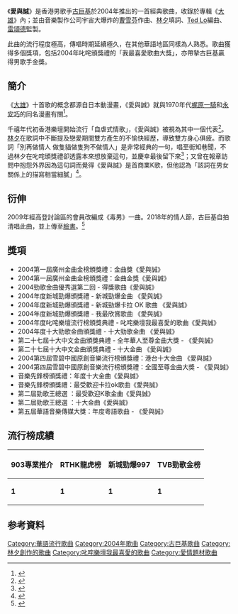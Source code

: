 {{About|古巨基的歌曲|同名電影|愛與誠 (電影)}}
{{Infobox song
| Album =
|Name=愛與誠
| Cover          = 
| Format         =
|Artist=[[古巨基|古巨基]]
|Composer=[[曹雪芬|曹雪芬]]@宇宙大爆炸
|lyricist =[[林夕|林夕]]
|Arranger=[[Ted_Lo|Ted Lo]]
| studio     =
|Producer=[[雷頌德|雷頌德]]
|type=song
|Genre=[[成人当代音乐|成人抒情]]
|Label= [[金牌大風|金牌娛樂]]
| Released   = 2004年
| Length=3:59
| Misc = 
}}

《'''愛與誠'''》是香港男歌手[[古巨基|古巨基]]於2004年推出的一首經典歌曲，收錄於專輯《[[大雄_(專輯)|大雄]]》內；並由音樂製作公司宇宙大爆炸的[[曹雪芬|曹雪芬]]作曲、[[林夕|林夕]]填詞、[[Ted_Lo|Ted Lo]]編曲、[[雷頌德|雷頌德]]監製。

此曲的流行程度極高，傳唱時期延續極久，在其他華語地區同樣為人熟悉。歌曲獲得多個獎項，包括2004年叱咤頒獎禮的「我最喜愛歌曲大獎」，亦帶摯古巨基贏得男歌手金獎。

==簡介==
《[[大雄_(專輯)|大雄]]》十首歌的概念都源自日本動漫畫，《愛與誠》就與1970年代[[梶原一騎|梶原一騎]]和[[永安巧|永安巧]]的同名漫畫有關<ref>{{Cite book|edition=Xianggang di 1 ban|title=Ye hua Gang yue : Lin Xi x Huang Weiwen x yue tan zhong xing = The taste of Hong Kong pop music|url=https://www.worldcat.org/oclc/830639857|publisher=Xianggang zhong he chu ban you xian gong si|date=2013|location=Xianggang|isbn=988-8200-27-5|oclc=830639857|last=He, Yan.|last2=何言.}}</ref>。

千禧年代初香港樂壇開始流行「自虐式情歌」，《愛與誠》被視為其中一個代表<ref>{{Cite book|title=Zeng ding ban|chapter=Sui yue ru ge : ci hua Xianggang Yue yu liu xing qu|url=https://www.worldcat.org/oclc/1112675072|location=Xianggang|isbn=978-962-04-4504-0|oclc=1112675072|last=Zhu, Yaowei, 1965-|last2=朱耀偉, 1965-|page=210|access-date=2019-12-02|archive-date=2022-06-16|archive-url=https://web.archive.org/web/20220616021234/https://www.worldcat.org/title/sui-yue-ru-ge-ci-hua-xianggang-yue-yu-liu-xing-qu/oclc/1112675072}}</ref>。[[林夕|林夕]]在歌詞中不斷提及戀愛期間雙方產生的不愉快經歷，導致雙方身心俱疲。而歌詞「別再做情人 做隻貓做隻狗不做情人」是非常經典的一句，唱至街知巷聞，不過林夕在叱咤頒獎禮卻透露本來想放棄這句，並慶幸最後留下來<ref>{{Cite web |url=https://www.youtube.com/watch?v=4A4JAJiVAiE |title=2004年度叱咤樂壇流行榜頒獎典禮 |accessdate=2017-10-16 |archive-date=2007-03-14 |archive-url=https://web.archive.org/web/20070314052749/http://youtube.com/watch?v=4A4JAJiVAiE |dead-url=no }}</ref>；又曾在報章訪問中抱怨外界因為這句詞而覺得《愛與誠》是首商業K歌，但他認為「該詞在男女關係上的描寫相當細膩」<ref>{{Cite news|url=http://orientaldaily.on.cc/archive/20060125/fea/fea_v4cnt.html|title=林夕推介必聽四專輯|author=|date=2006-01-25|work=東方日報|publisher=|accessdate=|language=|format=|archive-date=2019-12-02|archive-url=https://web.archive.org/web/20191202231701/http://orientaldaily.on.cc/archive/20060125/fea/fea_v4cnt.html|dead-url=no}}</ref>。

==衍伸==
2009年經高登討論區的會員改編成《毒男》一曲。2018年的情人節，古巨基自拍清唱此曲，並上傳至[[Facebook|臉書]]。<ref>{{Cite news|url=https://www.hk01.com/%E5%8D%B3%E6%99%82%E5%A8%9B%E6%A8%82/159984/%E6%83%85%E4%BA%BA%E7%AF%80-%E6%9C%89%E7%89%87-%E5%8F%A4%E5%B7%A8%E5%9F%BA%E8%A6%AA%E5%94%B1%E9%AB%98%E7%99%BB%E7%A5%9E%E6%9B%B2-%E6%AF%92%E7%94%B7-%E4%BB%8A%E5%A4%A9%E7%84%A1%E6%87%BC%E6%94%BE%E9%96%83|title=【情人節．有片】古巨基親唱高登神曲《毒男》：今天無懼放閃|author=|date=2018-02-14|work=hk01|publisher=|accessdate=|language=|format=|archive-date=2019-12-02|archive-url=https://web.archive.org/web/20191202231708/https://www.hk01.com/%E5%8D%B3%E6%99%82%E5%A8%9B%E6%A8%82/159984/%E6%83%85%E4%BA%BA%E7%AF%80-%E6%9C%89%E7%89%87-%E5%8F%A4%E5%B7%A8%E5%9F%BA%E8%A6%AA%E5%94%B1%E9%AB%98%E7%99%BB%E7%A5%9E%E6%9B%B2-%E6%AF%92%E7%94%B7-%E4%BB%8A%E5%A4%A9%E7%84%A1%E6%87%BC%E6%94%BE%E9%96%83|dead-url=no}}</ref>

==獎項==
*2004第一屆廣州金曲金榜頒獎禮：金曲獎《愛與誠》
*2004第一屆廣州金曲金榜頒獎禮：金曲金獎《愛與誠》
*2004勁歌金曲優秀選第二回 - 得獎歌曲《愛與誠》
*2004年度新城勁爆頒獎禮 - 新城勁爆金曲 《愛與誠》
*2004年度新城勁爆頒獎禮 - 新城勁爆卡拉 OK 歌曲 《愛與誠》
*2004年度新城勁爆頒獎禮 - 我最欣賞歌曲 《愛與誠》
*2004年度叱咤樂壇流行榜頒獎典禮 - 叱咤樂壇我最喜愛的歌曲《愛與誠》
*2004年度十大勁歌金曲頒獎禮 - 十大勁歌金曲 《愛與誠》
*第二十七屆十大中文金曲頒獎典禮 - 全年華人至尊金曲大獎 - 《愛與誠》
*第二十七屆十大中文金曲頒獎典禮 - 十大金曲 《愛與誠》
*2004第四屆雪碧中國原創音樂流行榜頒獎禮：港台十大金曲 《愛與誠》
*2004第四屆雪碧中國原創音樂流行榜頒獎禮：全國至尊金曲大獎 - 《愛與誠》
*音樂先鋒榜頒獎禮：年度十大金曲《愛與誠》
*音樂先鋒榜頒獎禮：最受歡迎卡拉ok歌曲《愛與誠》
*第二屆勁歌王總選 ：最受歡迎K歌金曲《愛與誠》
*第二屆勁歌王總選 ：十大金曲《愛與誠》
*第五屆華語音樂傳媒大獎：年度粵語歌曲 - 《愛與誠》

==流行榜成績==
{| class="wikitable"
|-
! 903專業推介 !! RTHK龍虎榜 !! 新城勁爆997 !! TVB勁歌金榜
|-
| '''1'''|| '''1'''|| '''1'''|| '''1'''
|}

==参考資料==
{{reflist}}

{{古巨基}}
{{叱咤我最喜愛歌曲}}
{{全球華人至尊金曲獎}}
{{新城勁爆頒獎禮勁爆數碼音樂台最欣賞歌曲大獎}}
{{華語音樂傳媒大獎年度粵語歌曲}}
[[Category:華語流行歌曲|Category:華語流行歌曲]]
[[Category:2004年歌曲|Category:2004年歌曲]]
[[Category:古巨基歌曲|Category:古巨基歌曲]]
[[Category:林夕創作的歌曲|Category:林夕創作的歌曲]]
[[Category:叱咤樂壇我最喜愛的歌曲|Category:叱咤樂壇我最喜愛的歌曲]]
[[Category:愛情題材歌曲|Category:愛情題材歌曲]]